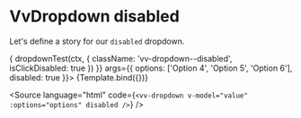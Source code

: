 
<Meta title="Components/Dropdown/Props/disabled" />

# VvDropdown disabled

Let's define a story for our `disabled` dropdown.

<Canvas>
	<Story
		name="disabled"
		play={async (ctx) => {
			dropdownTest(ctx, {
				className: 'vv-dropdown--disabled',
				isClickDisabled: true
			})
		}}
		args={{
			options: ['Option 4', 'Option 5', 'Option 6'],
			disabled: true
		}}>
		{Template.bind({})}
	</Story>
</Canvas>

<Source
	language="html"
	code={`<vv-dropdown v-model="value" :options="options" disabled />`}
/>
